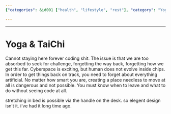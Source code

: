 ```yaml
---
{"categories": &id001 ["health", "lifestyle", "rest"], "category": "Yoga", "date": "2022-01-12 23:06:34", "description": "This article emphasizes the significance of disconnecting from technology and nurturing personal development through yoga, Tai Chi, and fostering a healthy equilibrium between digital and physical engagements.", "tags": *id001, "title": "Yoga & TaiChi"}

---
```


------

# Yoga & TaiChi

Cannot staying here forever coding shit. The issue is that we are too absorbed to seek for challenge, forgetting the way back, forgetting how we get this far.
Cyberspace is exciting, but human does not evolve inside chips. In order to get things back on track, you need to forget about everything artificial.
No matter how smart you are, creating a place  needless to  move at all is dangerous and not possible. You must know when to leave and what to do without seeing code at all.

stretching in bed is possible via the handle on the desk. so elegent design isn't it. i've had it long time ago.

